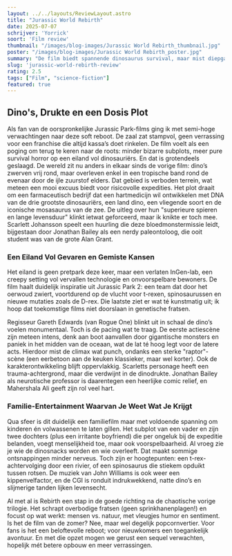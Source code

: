 ```yaml
---
layout: ../../layouts/ReviewLayout.astro
title: "Jurassic World Rebirth"
date: 2025-07-07
schrijver: 'Yorrick'
soort: 'Film review'
thumbnail: "/images/blog-images/Jurassic World Rebirth_thumbnail.jpg"
poster: "/images/blog-images/Jurassic World Rebirth_poster.jpg"
summary: "De film biedt spannende dinosaurus survival, maar mist diepgang en verrassingen in het plot."
slug: 'jurassic-world-rebirth-review'
rating: 2.5
tags: ["Film", "science-fiction"]
featured: true
---
```

## Dino's, Drukte en een Dosis Plot

Als fan van de oorspronkelijke Jurassic Park-films ging ik met semi-hoge verwachtingen naar deze soft reboot. De zaal zat stampvol, geen verrassing voor een franchise die altijd kassa’s doet rinkelen. De film voelt als een poging om terug te keren naar de roots: minder bizarre subplots, meer pure survival horror op een eiland vol dinosauriërs. En dat is grotendeels geslaagd. De wereld zit nu anders in elkaar sinds de vorige film: dino’s zwerven vrij rond, maar overleven enkel in een tropische band rond de evenaar door de ijle zuurstof elders. Dat gebied is verboden terrein, wat meteen een mooi excuus biedt voor risicovolle expedities. Het plot draait om een farmaceutisch bedrijf dat een hartmedicijn wil ontwikkelen met DNA van de drie grootste dinosauriërs, een land dino, een vliegende soort en de iconische mosasaurus van de zee. De uitleg over hun "superieure spieren en lange levensduur" klinkt ietwat geforceerd, maar ik knikte er toch mee. Scarlett Johansson speelt een huurling die deze bloedmonstermissie leidt, bijgestaan door Jonathan Bailey als een nerdy paleontoloog, die ooit student was van de grote Alan Grant.  

### Een Eiland Vol Gevaren en Gemiste Kansen  

Het eiland is geen pretpark deze keer, maar een verlaten InGen-lab, een creepy setting vol vervallen technologie en onvoorspelbare bewoners. De film haalt duidelijk inspiratie uit Jurassic Park 2: een team dat door het oerwoud zwiert, voortdurend op de vlucht voor t-rexen, spinosaurussen en nieuwe mutaties zoals de D-rex. Die laatste ziet er wat té kunstmatig uit; ik hoop dat toekomstige films niet doorslaan in genetische fratsen.

Regisseur Gareth Edwards (van Rogue One) blinkt uit in schaal de dino’s voelen monumentaal. Toch is de pacing wat te traag. De eerste actiescène zijn meteen intens, denk aan boot aanvallen door gigantische monsters en paniek in het midden van de oceaan, wat de lat té hoog legt voor de latere acts. Hierdoor mist de climax wat punch, ondanks een sterke "raptor"-scène (een eerbetoon aan de keuken klassieker, maar wel korter). Ook de karakterontwikkeling blijft oppervlakkig. Scarletts personage heeft een trauma-achtergrond, maar die verdwijnt in de dinodrukte. Jonathan Bailey als neurotische professor is daarentegen een heerlijke comic relief, en Mahershala Ali geeft zijn rol veel hart.  

### Familie-Entertainment Waarvan Je Weet Wat Je Krijgt

Qua sfeer is dit duidelijk een familiefilm maar met voldoende spanning om kinderen én volwassenen te laten gillen. Het subplot van een vader en zijn twee dochters (plus een irritante boyfriend) die per ongeluk bij de expeditie belanden, voegt menselijkheid toe, maar ook voorspelbaarheid. Al vroeg zie je wie de dinosnacks worden en wie overleeft. Dat maakt sommige ontsnappingen minder nerveus. Toch zijn er hoogtepunten: een t-rex-achtervolging door een rivier, of een spinosaurus die stiekem opduikt tussen rotsen. De muziek van John Williams is ook weer een kippenvelfactor, en de CGI is ronduit indrukwekkend, natte dino’s en slijmerige tanden lijken levensecht.  

Al met al is Rebirth een stap in de goede richting na de chaotische vorige trilogie. Het schrapt overbodige fratsen (geen sprinkhanenplagen!) en focust op wat werkt: mensen vs. natuur, met vleugjes humor en sentiment. Is het de film van de zomer? Nee, maar wel degelijk popcornvertier. Voor fans is het een beloftevolle reboot; voor nieuwkomers een toegankelijk avontuur. En met die opzet mogen we gerust een sequel verwachten, hopelijk mét betere opbouw en meer verrassingen.
